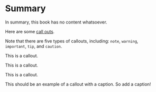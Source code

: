 # Summary

In summary, this book has no content whatsoever.

Here are some [call outs](https://quarto.org/docs/authoring/callouts.html).

::: {.callout-note}
Note that there are five types of callouts, including: `note`, `warning`, `important`, `tip`, and `caution`.
:::

::: {.callout-warning}
This is a callout.
:::

::: {.callout-important}
This is a callout.
:::

::: {.callout-tip}
This is a callout.
:::

::: {.callout-tip title="Tip with Title"}
This should be an example of a callout with a caption. So add a caption!
:::
